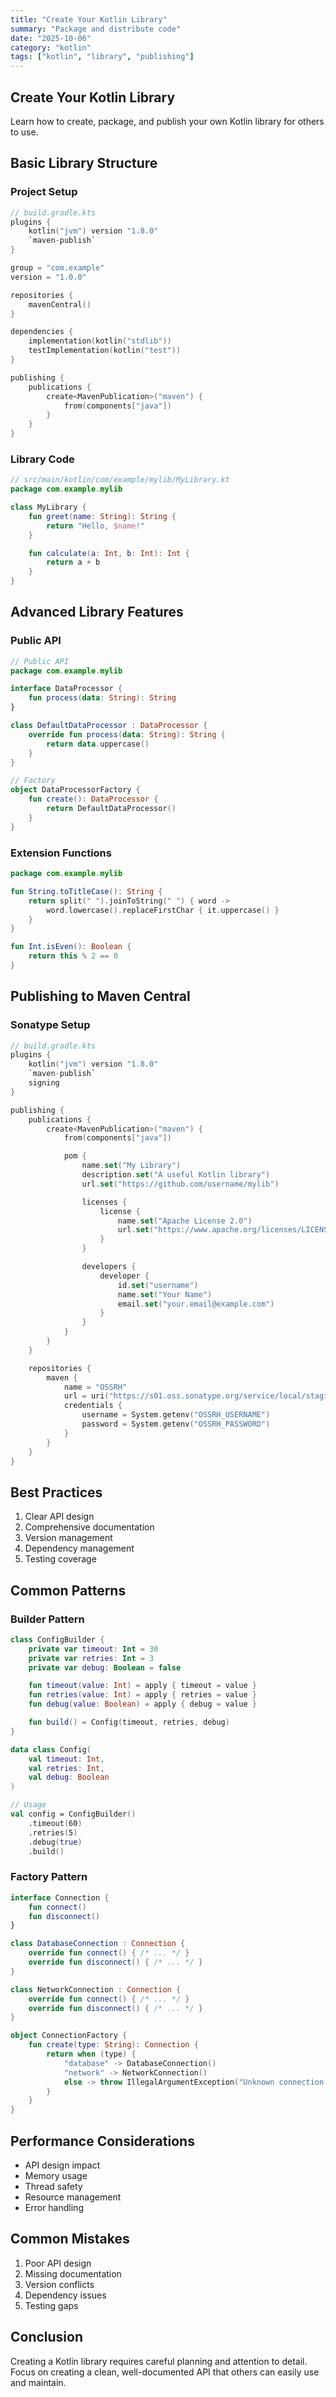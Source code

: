 ```yaml
---
title: "Create Your Kotlin Library"
summary: "Package and distribute code"
date: "2025-10-06"
category: "kotlin"
tags: ["kotlin", "library", "publishing"]
---
```


## Create Your Kotlin Library

Learn how to create, package, and publish your own Kotlin library for others to use.

## Basic Library Structure

### Project Setup

```kotlin
// build.gradle.kts
plugins {
    kotlin("jvm") version "1.8.0"
    `maven-publish`
}

group = "com.example"
version = "1.0.0"

repositories {
    mavenCentral()
}

dependencies {
    implementation(kotlin("stdlib"))
    testImplementation(kotlin("test"))
}

publishing {
    publications {
        create<MavenPublication>("maven") {
            from(components["java"])
        }
    }
}
```

### Library Code

```kotlin
// src/main/kotlin/com/example/mylib/MyLibrary.kt
package com.example.mylib

class MyLibrary {
    fun greet(name: String): String {
        return "Hello, $name!"
    }

    fun calculate(a: Int, b: Int): Int {
        return a + b
    }
}
```

## Advanced Library Features

### Public API

```kotlin
// Public API
package com.example.mylib

interface DataProcessor {
    fun process(data: String): String
}

class DefaultDataProcessor : DataProcessor {
    override fun process(data: String): String {
        return data.uppercase()
    }
}

// Factory
object DataProcessorFactory {
    fun create(): DataProcessor {
        return DefaultDataProcessor()
    }
}
```

### Extension Functions

```kotlin
package com.example.mylib

fun String.toTitleCase(): String {
    return split(" ").joinToString(" ") { word ->
        word.lowercase().replaceFirstChar { it.uppercase() }
    }
}

fun Int.isEven(): Boolean {
    return this % 2 == 0
}
```

## Publishing to Maven Central

### Sonatype Setup

```kotlin
// build.gradle.kts
plugins {
    kotlin("jvm") version "1.8.0"
    `maven-publish`
    signing
}

publishing {
    publications {
        create<MavenPublication>("maven") {
            from(components["java"])

            pom {
                name.set("My Library")
                description.set("A useful Kotlin library")
                url.set("https://github.com/username/mylib")

                licenses {
                    license {
                        name.set("Apache License 2.0")
                        url.set("https://www.apache.org/licenses/LICENSE-2.0")
                    }
                }

                developers {
                    developer {
                        id.set("username")
                        name.set("Your Name")
                        email.set("your.email@example.com")
                    }
                }
            }
        }
    }

    repositories {
        maven {
            name = "OSSRH"
            url = uri("https://s01.oss.sonatype.org/service/local/staging/deploy/maven2/")
            credentials {
                username = System.getenv("OSSRH_USERNAME")
                password = System.getenv("OSSRH_PASSWORD")
            }
        }
    }
}
```

## Best Practices

1. Clear API design
2. Comprehensive documentation
3. Version management
4. Dependency management
5. Testing coverage

## Common Patterns

### Builder Pattern

```kotlin
class ConfigBuilder {
    private var timeout: Int = 30
    private var retries: Int = 3
    private var debug: Boolean = false

    fun timeout(value: Int) = apply { timeout = value }
    fun retries(value: Int) = apply { retries = value }
    fun debug(value: Boolean) = apply { debug = value }

    fun build() = Config(timeout, retries, debug)
}

data class Config(
    val timeout: Int,
    val retries: Int,
    val debug: Boolean
)

// Usage
val config = ConfigBuilder()
    .timeout(60)
    .retries(5)
    .debug(true)
    .build()
```

### Factory Pattern

```kotlin
interface Connection {
    fun connect()
    fun disconnect()
}

class DatabaseConnection : Connection {
    override fun connect() { /* ... */ }
    override fun disconnect() { /* ... */ }
}

class NetworkConnection : Connection {
    override fun connect() { /* ... */ }
    override fun disconnect() { /* ... */ }
}

object ConnectionFactory {
    fun create(type: String): Connection {
        return when (type) {
            "database" -> DatabaseConnection()
            "network" -> NetworkConnection()
            else -> throw IllegalArgumentException("Unknown connection type")
        }
    }
}
```

## Performance Considerations

- API design impact
- Memory usage
- Thread safety
- Resource management
- Error handling

## Common Mistakes

1. Poor API design
2. Missing documentation
3. Version conflicts
4. Dependency issues
5. Testing gaps

## Conclusion

Creating a Kotlin library requires careful planning and attention to detail. Focus on creating a clean, well-documented API that others can easily use and maintain.
